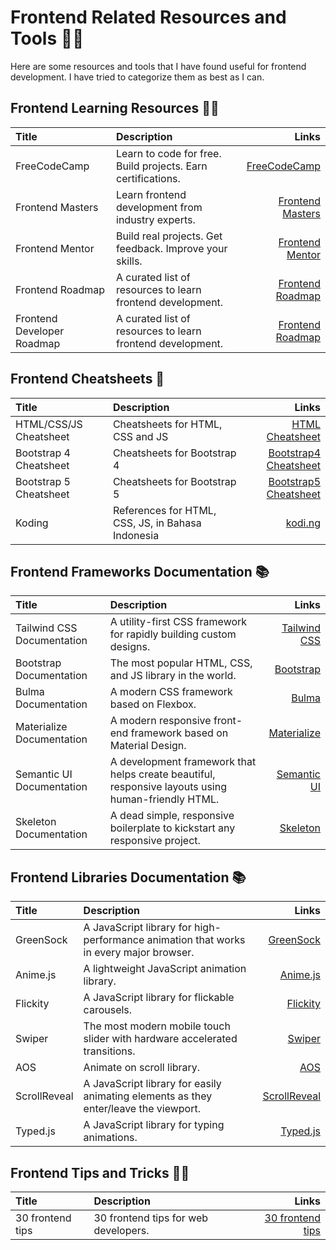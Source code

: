 # Frontend Related Resources and Tools 🧑‍💻

Here are some resources and tools that I have found useful for frontend development. I have tried to categorize them as best as I can.

## Frontend Learning Resources 👨‍🎓


| Title                      | Description                                                  |                                              Links |
|:---------------------------|:-------------------------------------------------------------|---------------------------------------------------:|
| FreeCodeCamp               | Learn to code for free. Build projects. Earn certifications. | [FreeCodeCamp](https://www.freecodecamp.org/learn) |
| Frontend Masters           | Learn frontend development from industry experts.            |   [Frontend Masters](https://frontendmasters.com/) |
| Frontend Mentor            | Build real projects. Get feedback. Improve your skills.      |  [Frontend Mentor](https://www.frontendmentor.io/) |
| Frontend Roadmap           | A curated list of resources to learn frontend development.   |    [Frontend Roadmap](https://roadmap.sh/frontend) |
| Frontend Developer Roadmap | A curated list of resources to learn frontend development.   |    [Frontend Roadmap](https://roadmap.sh/frontend) |

## Frontend Cheatsheets 📝


| Title                  | Description                                       |                                                                     Links |
|:-----------------------|:--------------------------------------------------|--------------------------------------------------------------------------:|
| HTML/CSS/JS Cheatsheet | Cheatsheets for HTML, CSS and JS                  |                            [HTML Cheatsheet](https://htmlcheatsheet.com/) |
| Bootstrap 4 Cheatsheet | Cheatsheets for Bootstrap 4                       |   [Bootstrap4 Cheatsheet](https://hackerthemes.com/bootstrap-cheatsheet/) |
| Bootstrap 5 Cheatsheet | Cheatsheets for Bootstrap 5                       | [Bootstrap5 Cheatsheet](https://bootstrap-cheatsheet.themeselection.com/) |
| Koding                 | References for HTML, CSS, JS, in Bahasa Indonesia |                                               [kodi.ng](https://kodi.ng/) |


## Frontend Frameworks Documentation 📚


| Title                      | Description                                                                                        |                                      Links |
|:---------------------------|:---------------------------------------------------------------------------------------------------|-------------------------------------------:|
| Tailwind CSS Documentation | A utility-first CSS framework for rapidly building custom designs.                                 |   [Tailwind CSS](https://tailwindcss.com/) |
| Bootstrap Documentation    | The most popular HTML, CSS, and JS library in the world.                                           |     [Bootstrap](https://getbootstrap.com/) |
| Bulma Documentation        | A modern CSS framework based on Flexbox.                                                           |                 [Bulma](https://bulma.io/) |
| Materialize Documentation  | A modern responsive front-end framework based on Material Design.                                  | [Materialize](https://materializecss.com/) |
| Semantic UI Documentation  | A development framework that helps create beautiful, responsive layouts using human-friendly HTML. |    [Semantic UI](https://semantic-ui.com/) |
| Skeleton Documentation     | A dead simple, responsive boilerplate to kickstart any responsive project.                         |        [Skeleton](http://getskeleton.com/) |


## Frontend Libraries Documentation 📚
| Title        | Description                                                                            |                                             Links |
|:-------------|:---------------------------------------------------------------------------------------|--------------------------------------------------:|
| GreenSock    | A JavaScript library for high-performance animation that works in every major browser. |          [GreenSock](https://greensock.com/docs/) |
| Anime.js     | A lightweight JavaScript animation library.                                            |             [Anime.js](https://animejs.com/docs/) |
| Flickity     | A JavaScript library for flickable carousels.                                          |        [Flickity](https://flickity.metafizzy.co/) |
| Swiper       | The most modern mobile touch slider with hardware accelerated transitions.             |       [Swiper](https://swiperjs.com/get-started/) |
| AOS          | Animate on scroll library.                                                             |          [AOS](https://michalsnik.github.io/aos/) |
| ScrollReveal | A JavaScript library for easily animating elements as they enter/leave the viewport.   |       [ScrollReveal](https://scrollrevealjs.org/) |
| Typed.js     | A JavaScript library for typing animations.                                            | [Typed.js](https://mattboldt.com/demos/typed-js/) |

## Frontend Tips and Tricks 🧙‍♂️
| Title            | Description                          |                                                                      Links |
|:-----------------|:-------------------------------------|---------------------------------------------------------------------------:|
| 30 frontend tips | 30 frontend tips for web developers. | [30 frontend tips](https://kittygiraudel.com/2022/01/04/30-frontend-tips/) |

